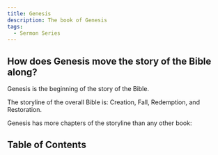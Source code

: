 ```yaml
---
title: Genesis
description: The book of Genesis
tags:
  - Sermon Series
---
```


## How does Genesis move the story of the Bible along?

Genesis is the beginning of the story of the Bible.

The storyline of the overall Bible is: Creation, Fall, Redemption, and Restoration.

Genesis has more chapters of the storyline than any other book:

<Tabs>
  <TabItem label="Creation" value="creation" children="The world is created in Genesis 1 and 2." />
</Tabs>

## Table of Contents

<DocCardList title="All sermons in this series:" />
